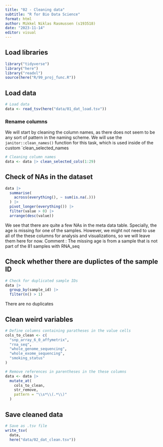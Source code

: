 ```yaml
---
title: "02 - Cleaning data"
subtitle: "R for Bio Data Science"
format: html
author: Mikkel Niklas Rasmussen (s193518)
date: "2023-11-14"
editor: visual
---
```


## Load libraries

```r
library("tidyverse")
library("here")
library("readxl")
source(here("R/99_proj_func.R"))
```

## Load data

```r
# Load data 
data <- read_tsv(here("data/01_dat_load.tsv"))
```

### Rename columns

We will start by cleaning the column names, as there does not seem to be any sort of pattern in the naming scheme. We will use the `janitor::clean_names()` function for this task, which is used inside of the custom \`clean_selected_names

```r
# Cleaning column names
data <- data |> clean_selected_cols(1:29)
```

## Check of NAs in the dataset

```r
data |>
  summarise(
    across(everything(), ~ sum(is.na(.)))
  ) |>
  pivot_longer(everything()) |>
  filter(value > 0) |>
  arrange(desc(value))
```

We see that there are quite a few NAs in the meta data table. Specially, the age is missing for one of the samples. However, we might not need to use all of the these columns for analysis and visualizations, so we will leave them here for now. Comment : The missing age is from a sample that is not part of the 81 samples with RNA_seq

## Check whether there are duplictes of the sample ID

```r
# Check for duplicated sample IDs
data |>
  group_by(sample_id) |>
  filter(n() > 1)

```

There are no duplicates

## Clean weird variables

```r
# Define columns containing paratheses in the value cells
cols_to_clean <- c(
  "snp_array_6_0_affymetrix",
  "rna_seq",
  "whole_genome_sequencing",
  "whole_exome_sequencing",
  "smoking_status"
)

# Remove references in parentheses in the these columns
data <- data |>
  mutate_at(
    cols_to_clean,
    str_remove,
    pattern = "\\s*\\(.*\\)"
  )
```

## Save cleaned data

```r
# Save as .tsv file
write_tsv(
  data,
  here("data/02_dat_clean.tsv"))
```
